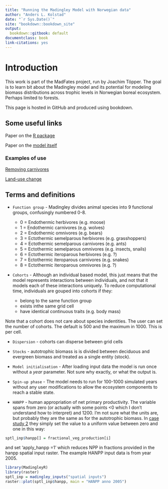 ```yaml
--- 
title: "Running the Madingley Model with Norwegian data"
author: "Anders L. Kolstad"
date: "`r Sys.Date()`"
site: "bookdown::bookdown_site"
output:
  bookdown::gitbook: default
documentclass: book
link-citations: yes
---
```


# Introduction

This work is part of the MadFates project, run by Joachim Töpper. The goal is to learn bit about the Madingley model and its potential for modeling biomass distributions across trophic levels in Norwegian boreal ecosystem. Perhaps limited to forests.

This page is hosted in GitHub and produced using bookdown.

## Some useful links

Paper on the [R package](https://onlinelibrary.wiley.com/doi/full/10.1111/geb.13354)

Paper on the [model itself](https://journals.plos.org/plosbiology/article?id=10.1371/journal.pbio.1001841)

### Examples of use

[Removing carnivores](https://onlinelibrary.wiley.com/doi/10.1111/ecog.05191)

[Land-use change](https://www.nature.com/articles/s41598-020-70960-9)


## Terms and definitions

- `Function group` - Madingley divides animal species into 9 functional groups, confusingly numbered 0-8.

    + 0 = Endothermic herbivores (e.g. moose)
    + 1 = Endothermic carnivores (e.g. wolves)
    + 2 = Endothermic omnivores (e.g. bears)
    + 3 = Ectothermic semelparous herbivores (e.g. grasshoppers)
    + 4 = Ectothermic semelparous carnivores (e.g. ants)
    + 5 = Ectothermic semelparous omnivores (e.g. insects, snails)
    + 6 = Ectothermic iteroparous herbivores (e.g. ?)
    + 7 = Ectothermic iteroparous carnivores (e.g. snakes)
    + 8 = Ectothermic iteroparous omnivores (e.g. ?)
    
- `Cohorts` - Although an individual based model, this just means that the model represents interactions between individuals, and not that it models each of these interactions uniquely. To reduce computational time, individuals are gouped into cohorts if they:

    + belong to the same function group
    + exists inthe same grid cell
    + have identical continuous traits (e.g. body mass)
    
Note that a cohort does not care about species indentities. The user can set the number of cohorts. The default is 500 and the maximum in 1000. This is per cell.

- `Dispersion` - cohorts can disperse between grid cells 

- `Stocks` - autotrophic biomass is is divided between deciduous and evergreen biomass and treated as a single entity (stock).

- `Model initialisation` - After loading input data the model is run once without a _year_ parameter. Not sure why exactly, or what the output is. 

- `Spin-up phase` - The model needs to run for 100-1000 simulated years without any user modifications to allow the ecosystem components to reach a stable state. 

- `HANPP` - human appropriation of net primary productivity. The variable spans from zero (or actually with some points <0 which I don't understand how to interpret) and 1200. I'm not sure what the units are, but probably they are the same as for the autotrophic biomass. In [case study 2](https://github.com/MadingleyR/MadingleyR/blob/master/CaseStudies/CASESTUDY2.md) they simply set the value to a uniform value between zero and one in this way:
```r
sptl_inp$hanpp[] = fractional_veg_production[i]
```

and set 'apply_hanpp =1' which reduces NPP in fractions provided in the hanpp spatial input raster.
The example HANPP input data is from year 2005.

```r
library(MadingleyR)
library(raster)
sptl_inp = madingley_inputs("spatial inputs")
raster::plot(sptl_inp$hanpp, main = "HANPP anno 2005")
```


